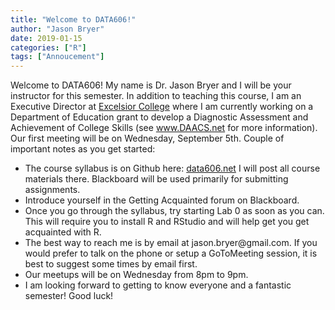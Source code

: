 ```yaml
---
title: "Welcome to DATA606!"
author: "Jason Bryer"
date: 2019-01-15
categories: ["R"]
tags: ["Annoucement"]
---
```


Welcome to DATA606! My name is Dr. Jason Bryer and I will be your instructor for this semester. In addition to teaching this course, I am an Executive Director at [Excelsior College](http://excelsior.edu) where I am currently working on a Department of Education grant to develop a Diagnostic Assessment and Achievement of College Skills (see [www.DAACS.net](http://www.daacs.net) for more information). Our first meeting will be on Wednesday, September 5th. Couple of important notes as you get started:

* The course syllabus is on Github here: [data606.net](http://data606.net) I will post all course materials there. Blackboard will be used primarily for submitting assignments.
* Introduce yourself in the Getting Acquainted forum on Blackboard.
* Once you go through the syllabus, try starting Lab 0 as soon as you can. This will require you to install R and RStudio and will help get you get acquainted with R.
* The best way to reach me is by email at jason.bryer@gmail.com. If you would prefer to talk on the phone or setup a GoToMeeting session, it is best to suggest some times by email first.
* Our meetups will be on Wednesday from 8pm to 9pm.
* I am looking forward to getting to know everyone and a fantastic semester! Good luck!

